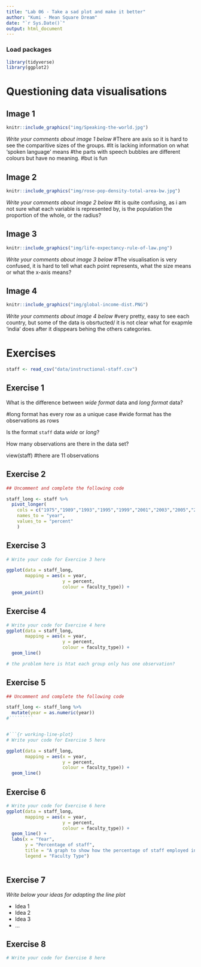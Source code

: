 ```yaml
---
title: "Lab 06 - Take a sad plot and make it better"
author: "Kumi - Mean Square Dream"
date: "`r Sys.Date()`"
output: html_document
---
```


### Load packages

```r
library(tidyverse)
library(ggplot2)
```


# Questioning data visualisations

## Image 1

```r
knitr::include_graphics("img/Speaking-the-world.jpg")
```

_Write your comments about image 1 below_
#There are axis so it is hard to see the comparitive sizes of the groups.
#It is lacking information on what 'spoken language' means
#the parts with speech bubbles are different colours but have no meaning.
#but is fun


## Image 2

```r
knitr::include_graphics("img/rose-pop-density-total-area-bw.jpg")
```

_Write your comments about image 2 below_
#it  is quite confusing, as i am not sure what each variable is represented by, is the population the proportion of the whole, or the radius?



## Image 3

```r
knitr::include_graphics("img/life-expectancy-rule-of-law.png")
```

_Write your comments about image 3 below_
#The visualisation is very confused, it is hard to tell what each point represents, what the size means or what the x-axis means?



## Image 4

```r
knitr::include_graphics("img/global-income-dist.PNG")
```

_Write your comments about image 4 below_
#very pretty, easy to see each country, but some of the data is obsrtucted/ it is not clear what for exapmle 'india' does after it disppears behing the others categories.




# Exercises

```r
staff <- read_csv("data/instructional-staff.csv")
```


## Exercise 1

What is the difference between *wide format* data and *long format* data?

#long format has every row as a unique case
#wide format has the observations as rows

Is the format `staff` data *wide* or *long*?


How many observations are there in the data set?

view(staff)
#there are 11 observations

## Exercise 2

```r
## Uncomment and complete the following code

staff_long <- staff %>%
  pivot_longer(
    cols = c("1975","1989","1993","1995","1999","2001","2003","2005","2007","2009","2011"),
    names_to = "year",
    values_to = "percent"
    )

```
## Exercise 3





```r
# Write your code for Exercise 3 here

ggplot(data = staff_long,
       mapping = aes(x = year, 
                     y = percent, 
                     colour = faculty_type)) +
  geom_point()

```

## Exercise 4

```r
# Write your code for Exercise 4 here
ggplot(data = staff_long,
       mapping = aes(x = year, 
                     y = percent, 
                     colour = faculty_type)) +
  geom_line()

# the problem here is htat each group only has one observation?
```

## Exercise 5

```r
## Uncomment and complete the following code

staff_long <- staff_long %>%
  mutate(year = as.numeric(year))
#`````````


#```{r working-line-plot}
# Write your code for Exercise 5 here

ggplot(data = staff_long,
       mapping = aes(x = year, 
                     y = percent, 
                     colour = faculty_type)) +
  geom_line()

```

## Exercise 6

```r
# Write your code for Exercise 6 here
ggplot(data = staff_long,
       mapping = aes(x = year, 
                     y = percent, 
                     colour = faculty_type)) +
  geom_line() +
  labs(x = "Year",
       y = "Percentage of staff",
       title = "A graph to show how the percentage of staff employed in each faculty type has changed over time.",
       legend = "Faculty Type")



```

## Exercise 7

_Write below your ideas for adapting the line plot_

* Idea 1
* Idea 2
* Idea 3
* ...


## Exercise 8

```r
# Write your code for Exercise 8 here



```


